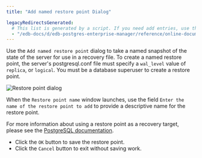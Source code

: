 ```yaml
---
title: "Add named restore point Dialog"

legacyRedirectsGenerated:
  # This list is generated by a script. If you need add entries, use the `legacyRedirects` key.
  - "/edb-docs/d/edb-postgres-enterprise-manager/reference/online-documentation/8.0/add_restore_point_dialog.html"
---
```


<div id="add_restore_point_dialog" class="registered_link"></div>

Use the `Add named restore point` dialog to take a named snapshot of the state of the server for use in a recovery file. To create a named restore point, the server's postgresql.conf file must specify a `wal_level` value of `replica`, or `logical`. You must be a database superuser to create a restore point.

![Restore point dialog](../images/add_restore_point.png)

When the `Restore point name` window launches, use the field `Enter the name of the restore point to add` to provide a descriptive name for the restore point.

For more information about using a restore point as a recovery target, please see the [PostgreSQL documentation](https://www.postgresql.org/docs/current/runtime-config-wal.html#RUNTIME-CONFIG-WAL-RECOVERY-TARGET).

-   Click the `OK` button to save the restore point.
-   Click the `Cancel` button to exit without saving work.
